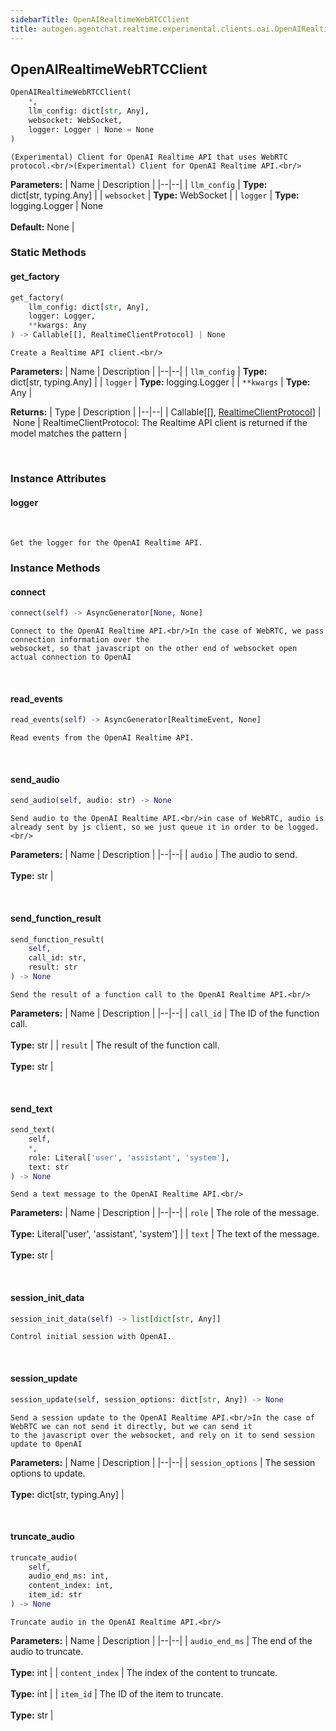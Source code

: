 ```yaml
---
sidebarTitle: OpenAIRealtimeWebRTCClient
title: autogen.agentchat.realtime.experimental.clients.oai.OpenAIRealtimeWebRTCClient
---
```

<h2 id="autogen.agentchat.realtime.experimental.clients.oai.OpenAIRealtimeWebRTCClient" class="doc doc-heading">
    <code class="doc-symbol doc-symbol-heading doc-symbol-class"></code>
    <span class="doc doc-object-name doc-class-name">OpenAIRealtimeWebRTCClient</span>
</h2>

```python
OpenAIRealtimeWebRTCClient(
    *,
    llm_config: dict[str, Any],
    websocket: WebSocket,
    logger: Logger | None = None
)
```

    (Experimental) Client for OpenAI Realtime API that uses WebRTC protocol.<br/>(Experimental) Client for OpenAI Realtime API.<br/>

<b>Parameters:</b>
| Name | Description |
|--|--|
| `llm_config` | **Type:** dict[str, typing.Any] |
| `websocket` | **Type:** WebSocket |
| `logger` | **Type:** logging.Logger \| None<br/><br/>**Default:** None |

### Static Methods

<code class="doc-symbol doc-symbol-heading doc-symbol-method"></code>
#### get_factory

```python
get_factory(
    llm_config: dict[str, Any],
    logger: Logger,
    **kwargs: Any
) -> Callable[[], RealtimeClientProtocol] | None
```

    Create a Realtime API client.<br/>

<b>Parameters:</b>
| Name | Description |
|--|--|
| `llm_config` | **Type:** dict[str, typing.Any] |
| `logger` | **Type:** logging.Logger |
| `**kwargs` | **Type:** Any |

<b>Returns:</b>
| Type | Description |
|--|--|
| Callable[[], [RealtimeClientProtocol](/docs/api-reference/autogen/agentchat/realtime/experimental/clients/RealtimeClientProtocol)] \| None | RealtimeClientProtocol: The Realtime API client is returned if the model matches the pattern |

<br />

### Instance Attributes

<code class="doc-symbol doc-symbol-heading doc-symbol-attribute"></code>
#### logger
<br />

    Get the logger for the OpenAI Realtime API.

### Instance Methods

<code class="doc-symbol doc-symbol-heading doc-symbol-method"></code>
#### connect

```python
connect(self) -> AsyncGenerator[None, None]
```

    Connect to the OpenAI Realtime API.<br/>In the case of WebRTC, we pass connection information over the
    websocket, so that javascript on the other end of websocket open
    actual connection to OpenAI

<br />

<code class="doc-symbol doc-symbol-heading doc-symbol-method"></code>
#### read_events

```python
read_events(self) -> AsyncGenerator[RealtimeEvent, None]
```

    Read events from the OpenAI Realtime API.

<br />

<code class="doc-symbol doc-symbol-heading doc-symbol-method"></code>
#### send_audio

```python
send_audio(self, audio: str) -> None
```

    Send audio to the OpenAI Realtime API.<br/>in case of WebRTC, audio is already sent by js client, so we just queue it in order to be logged.<br/>

<b>Parameters:</b>
| Name | Description |
|--|--|
| `audio` | The audio to send.<br/><br/>**Type:** str |

<br />

<code class="doc-symbol doc-symbol-heading doc-symbol-method"></code>
#### send_function_result

```python
send_function_result(
    self,
    call_id: str,
    result: str
) -> None
```

    Send the result of a function call to the OpenAI Realtime API.<br/>

<b>Parameters:</b>
| Name | Description |
|--|--|
| `call_id` | The ID of the function call.<br/><br/>**Type:** str |
| `result` | The result of the function call.<br/><br/>**Type:** str |

<br />

<code class="doc-symbol doc-symbol-heading doc-symbol-method"></code>
#### send_text

```python
send_text(
    self,
    *,
    role: Literal['user', 'assistant', 'system'],
    text: str
) -> None
```

    Send a text message to the OpenAI Realtime API.<br/>

<b>Parameters:</b>
| Name | Description |
|--|--|
| `role` | The role of the message.<br/><br/>**Type:** Literal['user', 'assistant', 'system'] |
| `text` | The text of the message.<br/><br/>**Type:** str |

<br />

<code class="doc-symbol doc-symbol-heading doc-symbol-method"></code>
#### session_init_data

```python
session_init_data(self) -> list[dict[str, Any]]
```

    Control initial session with OpenAI.

<br />

<code class="doc-symbol doc-symbol-heading doc-symbol-method"></code>
#### session_update

```python
session_update(self, session_options: dict[str, Any]) -> None
```

    Send a session update to the OpenAI Realtime API.<br/>In the case of WebRTC we can not send it directly, but we can send it
    to the javascript over the websocket, and rely on it to send session
    update to OpenAI

<b>Parameters:</b>
| Name | Description |
|--|--|
| `session_options` | The session options to update.<br/><br/>**Type:** dict[str, typing.Any] |

<br />

<code class="doc-symbol doc-symbol-heading doc-symbol-method"></code>
#### truncate_audio

```python
truncate_audio(
    self,
    audio_end_ms: int,
    content_index: int,
    item_id: str
) -> None
```

    Truncate audio in the OpenAI Realtime API.<br/>

<b>Parameters:</b>
| Name | Description |
|--|--|
| `audio_end_ms` | The end of the audio to truncate.<br/><br/>**Type:** int |
| `content_index` | The index of the content to truncate.<br/><br/>**Type:** int |
| `item_id` | The ID of the item to truncate.<br/><br/>**Type:** str |

<br />